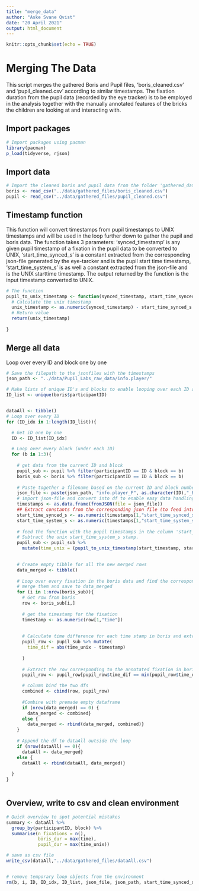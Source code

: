 ```yaml
---
title: "merge_data"
author: "Aske Svane Qvist"
date: "20 April 2021"
output: html_document
---
```


```r
knitr::opts_chunk$set(echo = TRUE)
```

# Merging The Data

This script merges the gathered Boris and Pupil files, 'boris_cleaned.csv' and 'pupil_cleaned.csv' according to similar timestamps. The fixation duration from the pupil data (recorded by the eye tracker) is to be employed in the analysis together with the manually annotated features of the bricks the children are looking at and interacting with.


## Import packages
```r
# Import packages using pacman
library(pacman)
p_load(tidyverse, rjson)

```

## Import data
```r
# Import the cleaned boris and pupil data from the folder 'gathered_data'
boris <- read_csv("../data/gathered_files/boris_cleaned.csv")
pupil <- read_csv("../data/gathered_files/pupil_cleaned.csv")

```

## Timestamp function
This function will convert timestamps from pupil timestamps to UNIX timestamps and will be used in the loop further down to gather the pupil and boris data. The function takes 3 parameters: 'synced_timestamp' is any given pupil timestamp of a fixation in the pupil data to be converted to UNIX, 'start_time_synced_s' is a constant extracted from the corresponding json-file generated by the eye-tarcker and is the pupil start time timestamp, 'start_time_system_s' is as well a constant extracted from the json-file and is the UNIX starttime timestamp. The output returned by the function is the input timestamp converted to UNIX.


```r
# The function
pupil_to_unix_timestamp <- function(synced_timestamp, start_time_synced_s, start_time_system_s){
  # Calculate the unix timestamp
  unix_timestamp <- as.numeric(synced_timestamp) - start_time_synced_s + start_time_system_s
  # Return value
  return(unix_timestamp)
  
}

```


## Merge all data
Loop over every ID and block one by one
```r

# Save the filepath to the jsonfiles with the timestamps
json_path <- "../data/Pupil_Labs_raw_data/info.player/"

# Make lists of unique ID's and blocks to enable looping over each ID and block one by one.
ID_list <- unique(boris$participantID)


dataAll <- tibble()
# Loop over every ID
for (ID_idx in 1:length(ID_list)){

  # Get iD one by one
  ID <- ID_list[ID_idx]

  # Loop over every block (under each ID)
  for (b in 1:3){
    
    # get data from the current ID and block
    pupil_sub <- pupil %>% filter(participantID == ID & block == b)
    boris_sub <- boris %>% filter(participantID == ID & block == b)
    
    # Paste together a filename based on the current ID and block number.
    json_file <- paste(json_path, "info.player_P", as.character(ID),"_B", as.character(b),".json", sep = "")
    # import json-file and convert into df to enable easy data handling
    timestamps <- as.data.frame(fromJSON(file = json_file))
    ## Extract constants from the corresponding json file (to feed into the predefined function to convert timestamps)
    start_time_synced_s <- as.numeric(timestamps[1,"start_time_synced_s"]) # Pupil timestamp
    start_time_system_s <- as.numeric(timestamps[1,"start_time_system_s"])# Unix timestamp
    
    # feed the function with the pupil timestamps in the column 'start_timestamps' and the constants just extracted. 
    # Subtract the unix start_time_system_s stamp.
    pupil_sub <- pupil_sub %>% 
      mutate(time_unix = (pupil_to_unix_timestamp(start_timestamp, start_time_synced_s, start_time_system_s)) - start_time_system_s)

    
    # Create empty tibble for all the new merged rows
    data_merged <- tibble()
    
    # Loop over every fixation in the boris data and find the corresponding row in the pupil data 
    # merge them and save to data_merged
    for (i in 1:nrow(boris_sub)){
      # Get row from boris
      row <- boris_sub[i,]
  
      # get the timestamp for the fixation
      timestamp <- as.numeric(row[1,"time"])
  
  
      # Calculate time difference for each time stamp in boris and extract the row where the differece is lowest
      pupil_row <- pupil_sub %>% mutate(
        time_dif = abs(time_unix - timestamp)
    
      )
  
      # Extract the row corresponding to the annotated fixation in boris
      pupil_row <- pupil_row[pupil_row$time_dif == min(pupil_row$time_dif),-c(8,9)]

      # column bind the two dfs
      combined <- cbind(row, pupil_row)
  
      #Combine with premade empty dataframe
      if (nrow(data_merged) == 0) {
        data_merged <- combined}
      else {
        data_merged <- rbind(data_merged, combined)}
    }
    
    # Append the df to dataAll outside the loop
    if (nrow(dataAll) == 0){
      dataAll <- data_merged}
    else {
      dataAll <- rbind(dataAll, data_merged)}
    
  }
}



```


## Overview, write to csv and clean environment
```r
# Quick overview to spot potential mistakes
summary <- dataAll %>% 
  group_by(participantID, block) %>% 
  summarise(n_fixations = n(),
            boris_dur = max(time),
            pupil_dur = max(time_unix))

# save as csv file
write_csv(dataAll,"../data/gathered_files/dataAll.csv")


# remove temporary loop objects from the environment
rm(b, i, ID, ID_idx, ID_list, json_file, json_path, start_time_synced_s, start_time_system_s, timestamp, row, timestamps, pupil_row, pupil_sub, boris_sub, combined, data_merged)

```






